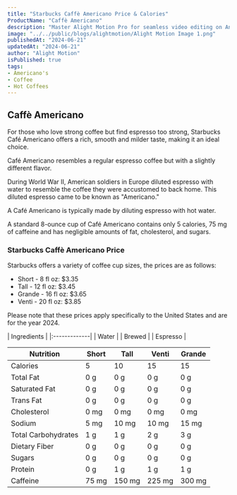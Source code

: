 ```yaml
---
title: "Starbucks Caffè Americano Price & Calories"
ProductName: "Caffè Americano" 
description: "Master Alight Motion Pro for seamless video editing on Android, iOS, and Tablets with our ultimate guide, unlocking advanced features and elevating your skills in 2024!"
image: "../../public/blogs/alightmotion/Alight Motion Image 1.png"
publishedAt: "2024-06-21"
updatedAt: "2024-06-21"
author: "Alight Motion"
isPublished: true
tags:
- Americano's 
- Coffee
- Hot Coffees   
---
```


## Caffè Americano
For those who love strong coffee but find espresso too strong, Starbucks Café Americano offers a rich, smooth and milder taste, making it an ideal choice.

Café Americano resembles a regular espresso coffee but with a slightly different flavor.

During World War II, American soldiers in Europe diluted espresso with water to resemble the coffee they were accustomed to back home. This diluted espresso came to be known as "Americano."

A Café Americano is typically made by diluting espresso with hot water. 

A standard 8-ounce cup of Café Americano contains only 5 calories, 75 mg of caffeine and has negligible amounts of fat, cholesterol, and sugars.

### Starbucks Caffè Americano Price

Starbucks offers a variety of coffee cup sizes, the prices are as follows:

- Short - 8 fl oz: $3.35
- Tall - 12 fl oz: $3.45
- Grande - 16 fl oz: $3.65
- Venti - 20 fl oz: $3.85

Please note that these prices apply specifically to the United States and are for the year 2024.
<div className="tables-container">
  <div className="table-wrapper1">
    | Ingredients  |  
    |:-------------|
    | Water        |
    | Brewed       |
    | Espresso     |
</div>
  <div className="table-wrapper">
<div style={{ overflowX: "auto" }}>
<table>
  <thead>
    <tr>
      <th style={{ textAlign: "left" }}>Nutrition</th>
      <th>Short</th>
      <th>Tall</th>
      <th>Venti</th>
      <th>Grande</th>
    </tr>
  </thead>
  <tbody>
    <tr >
      <td>Calories</td>
      <td style={{ textAlign: "center" }}>5</td>
      <td style={{ textAlign: "center" }}>10</td>
      <td style={{ textAlign: "center" }}>15</td>
      <td style={{ textAlign: "center" }}>15</td>
    </tr>
    <tr >
      <td>Total Fat</td>
      <td style={{ textAlign: "center" }}>0 g</td>
      <td style={{ textAlign: "center" }}>0 g</td>
      <td style={{ textAlign: "center" }}>0 g</td>
      <td style={{ textAlign: "center" }}>0 g</td>
    </tr>
    <tr >
      <td>Saturated Fat</td>
      <td style={{ textAlign: "center" }}>0 g</td>
      <td style={{ textAlign: "center" }}>0 g</td>
      <td style={{ textAlign: "center" }}>0 g</td>
      <td style={{ textAlign: "center" }}>0 g</td>
    </tr>
    <tr >
      <td>Trans Fat</td>
      <td style={{ textAlign: "center" }}>0 g</td>
      <td style={{ textAlign: "center" }}>0 g</td>
      <td style={{ textAlign: "center" }}>0 g</td>
      <td style={{ textAlign: "center" }}>0 g</td>
    </tr>
    <tr >
      <td>Cholesterol</td>
      <td style={{ textAlign: "center" }}>0 mg</td>
      <td style={{ textAlign: "center" }}>0 mg</td>
      <td style={{ textAlign: "center" }}>0 mg</td>
      <td style={{ textAlign: "center" }}>0 mg</td>
    </tr>
    <tr >
      <td>Sodium</td>
      <td style={{ textAlign: "center" }}>5 mg</td>
      <td style={{ textAlign: "center" }}>10 mg</td>
      <td style={{ textAlign: "center" }}>10 mg</td>
      <td style={{ textAlign: "center" }}>15 mg</td>
    </tr>
    <tr >
      <td>Total Carbohydrates</td>
      <td style={{ textAlign: "center" }}>1 g</td>
      <td style={{ textAlign: "center" }}>1 g</td>
      <td style={{ textAlign: "center" }}>2 g</td>
      <td style={{ textAlign: "center" }}>3 g</td>
    </tr>
    <tr >
      <td>Dietary Fiber</td>
      <td style={{ textAlign: "center" }}>0 g</td>
      <td style={{ textAlign: "center" }}>0 g</td>
      <td style={{ textAlign: "center" }}>0 g</td>
      <td style={{ textAlign: "center" }}>0 g</td>
    </tr>
    <tr >
      <td>Sugars</td>
      <td style={{ textAlign: "center" }}>0 g</td>
      <td style={{ textAlign: "center" }}>0 g</td>
      <td style={{ textAlign: "center" }}>0 g</td>
      <td style={{ textAlign: "center" }}>0 g</td>
    </tr>
    <tr >
      <td>Protein</td>
      <td style={{ textAlign: "center" }}>0 g</td>
      <td style={{ textAlign: "center" }}>1 g</td>
      <td style={{ textAlign: "center" }}>1 g</td>
      <td style={{ textAlign: "center" }}>1 g</td>
    </tr>
    <tr >
      <td>Caffeine</td>
      <td style={{ textAlign: "center" }}>75 mg</td>
      <td style={{ textAlign: "center" }}>150 mg</td>
      <td style={{ textAlign: "center" }}>225 mg</td>
      <td style={{ textAlign: "center" }}>300 mg</td>
    </tr>
  </tbody>
</table>
</div>
 </div>
</div>
<style jsx>{`
  .tables-container {
    display: flex;
    flex-direction: row;
    gap: 30px;
  }
  .table-wrapper {
    width: 100%; /* Adjust as needed */
  }

  @media (max-width: 768px) {
    .tables-container {
      flex-direction: column;
      gap: 0px; /* Adjust as needed */
    }
    .table-wrapper {
      width: 100%; /* Adjust as needed */
    }
     .table-wrapper1 {
    width: 100%; /* Adjust as needed */
  }
  }
`}</style>
